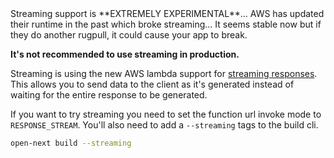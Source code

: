 
<Callout type="warning" emoji="⚠️">
  Streaming support is **EXTREMELY EXPERIMENTAL**... AWS has updated their runtime in the past which broke streaming... It seems stable now but if they do another rugpull, it could cause your app to break.

**It's not recommended to use streaming in production.**

</Callout>

Streaming is using the new AWS lambda support for [streaming responses](https://docs.aws.amazon.com/lambda/latest/dg/configuration-response-streaming.html). This allows you to send data to the client as it's generated instead of waiting for the entire response to be generated.

If you want to try streaming you need to set the function url invoke mode to `RESPONSE_STREAM`.
You'll also need to add a `--streaming` tags to the build cli.

```bash
open-next build --streaming
```
